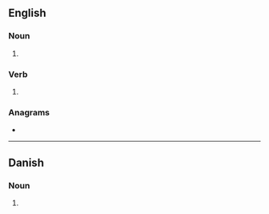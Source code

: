 ==English==

===Noun===
{{head|en|noun form}}

# {{plural of|garner|lang=en}}

===Verb===
{{head|en|verb form}}

# {{en-third-person singular of|garner}}

===Anagrams===
* {{anagrams|en|a=aegnrrs|Garrens|Graners|Rangers|rangers}}

----

==Danish==

===Noun===
{{head|da|noun form|g=n}}

# {{inflection of|da|garn||indef|gen|p}}
